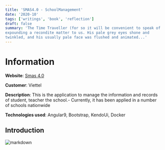 ```yaml
---
title: 'SMAS4.0 - SchoolManagement'
date: '2020-10'
tags: ['writings', 'book', 'reflection']
draft: false
summary: 'The Time Traveller (for so it will be convenient to speak of him) was
expounding a recondite matter to us. His pale grey eyes shone and
twinkled, and his usually pale face was flushed and animated...'
---
```


# Information

**Website**: [Smas 4.0](https://vtsmas.vn)

**Customer**: Viettel

**Description**: This is the application to manage the information and records of student, teacher the school.- Currently, it has been applied in a number of schools nationwide

**Technologies used**: Angular9, Bootstrap, KendoUi, Docker

## Introduction

![markdown](https://personal-mu-sable.vercel.app/static/images/projects/img_2.png)
